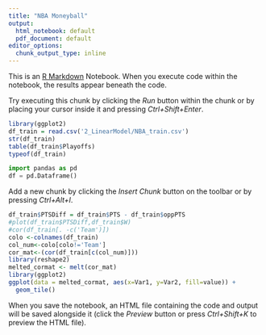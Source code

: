 ```yaml
---
title: "NBA Moneyball"
output:
  html_notebook: default
  pdf_document: default
editor_options: 
  chunk_output_type: inline
---
```


This is an [R Markdown](http://rmarkdown.rstudio.com) Notebook. When you execute code within the notebook, the results appear beneath the code. 

Try executing this chunk by clicking the *Run* button within the chunk or by placing your cursor inside it and pressing *Ctrl+Shift+Enter*. 

```r
library(ggplot2)
df_train = read.csv('2_LinearModel/NBA_train.csv')
str(df_train)
table(df_train$Playoffs)
typeof(df_train)
```
```python
import pandas as pd
df = pd.Dataframe()
```

Add a new chunk by clicking the *Insert Chunk* button on the toolbar or by pressing *Ctrl+Alt+I*.
```r
df_train$PTSDiff = df_train$PTS - df_train$oppPTS
#plot(df_train$PTSDiff,df_train$W)
#cor(df_train[. -c('Team')])
colo <-colnames(df_train)
col_num<-colo[colo!='Team']
cor_mat<-(cor(df_train[c(col_num)]))
library(reshape2)
melted_cormat <- melt(cor_mat)
library(ggplot2)
ggplot(data = melted_cormat, aes(x=Var1, y=Var2, fill=value)) + 
  geom_tile()
```

When you save the notebook, an HTML file containing the code and output will be saved alongside it (click the *Preview* button or press *Ctrl+Shift+K* to preview the HTML file).